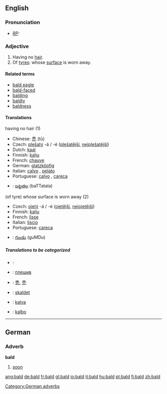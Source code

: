 ==English==

===Pronunciation===
* ''[[RP]]:'' {{IPA|/bɔːld/}}

===Adjective===
{{en-adj-er}}
# Having no [[hair]].
# Of [[tyre]]s: whose [[surface]] is worn away.

====Related terms====
*[[bald eagle]]
*[[bald-faced]]
*[[balding]]
*[[baldly]]
*[[baldness]]

====Translations====
;having no hair (1)
{{top}}
*Chinese: [[禿]] (tū)
*Czech: [[plešatý]] -á / -é ([[plešatější]], [[nejplešatější]])
*Dutch: [[kaal]]
*Finnish: [[kalju#Finnish|kalju]]
*French: [[chauve]]
*German: [[glatzköpfig]]
*Italian: [[calvo]] {{m}}, [[pelato]] {{m}}
*Portuguese: [[calvo]] , [[careca]] {{m}}
{{mid}}
*{{te}}: [[బట్టతల]] (baTTatala)
{{bottom}}

;(of tyre) whose surface is worn away (2)
{{top}}
*Czech: [[ojetý]] -á / -é ([[ojetější]], [[nejojetější]])
*Finnish: [[kalju#Finnish|kalju]]
*French: [[lisse]]
*Italian: [[liscio]]
*Portuguese: [[careca]] {{m}}
{{mid}}
*{{te}}: [[గుండు]] (guMDu)
{{bottom}}

=====Translations to be categorized=====
{{checktrans}}
*{{ttbc|Arabic}}: {{ARchar|[[أصلع]]}}
*{{ttbc|Bulgarian}}: [[плешив]] {{m}}
*{{ttbc|CJKV Characters}}: [[秃]], [[禿]]
*{{ttbc|Danish}}: [[skaldet]]
*{{ttbc|Ido}}: [[kalva]]
*{{ttbc|Tagalog}}: [[kalbo]]

----

==German==
===Adverb===
'''bald'''
# [[soon]]

[[Category:German adverbs]]

[[ang:bald]]
[[de:bald]]
[[fr:bald]]
[[gl:bald]]
[[io:bald]]
[[it:bald]]
[[hu:bald]]
[[pt:bald]]
[[fi:bald]]
[[zh:bald]]